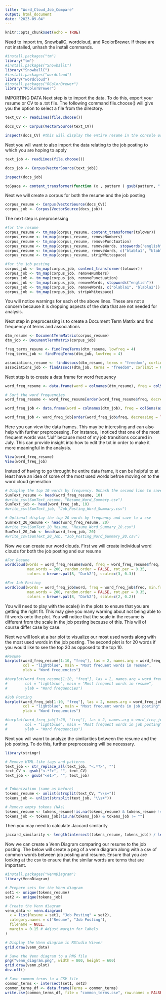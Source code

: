 ```yaml
---
title: "Word_Cloud_Job_Compare"
output: html_document
date: "2023-09-04"
---
```


```r
knitr::opts_chunk$set(echo = TRUE)
```

Need to import tm, SnowballC, wordcloud, and RcolorBrewer. If these are not installed, unhash the install commands. 
```r
#install.packages("tm")
library("tm")
#install.packages("SnowballC")
library("SnowballC")
#install.packages("wordcloud")
library("wordcloud")
#install.packages("RColorBrewer")
library("RColorBrewer")
```
IMPORTING DATA
Next step is to import the data. To do this, export your resume or CV to a .txt file. The following command file.choose() will give you the option to select a file from the directory. 
```r
text_CV <- readLines(file.choose())

docs_CV <- Corpus(VectorSource(text_CV))

inspect(docs_CV) #this will display the entire resume in the console or below in the markdown
```
Next you will want to also import the data relating to the job posting to which you are hoping to apply
```r
text_job <- readLines(file.choose())

docs_job <- Corpus(VectorSource(text_job))

inspect(docs_job)
```
```r
toSpace <- content_transformer(function (x , pattern ) gsub(pattern, " ", x))
```

Next we will create a corpus for both the resume and the job posting

```r
corpus_resume <- Corpus(VectorSource(docs_CV))
corpus_job <- Corpus(VectorSource(docs_job))
```

The next step is preprocessing
```r
#for the resume
corpus_resume <- tm_map(corpus_resume, content_transformer(tolower))
corpus_resume <- tm_map(corpus_resume, removeNumbers)
corpus_resume <- tm_map(corpus_resume, removePunctuation)
corpus_resume <- tm_map(corpus_resume, removeWords, stopwords("english"))
corpus_resume <- tm_map(corpus_resume, removeWords, c("blabla1", "blabla2"))
corpus_resume <- tm_map(corpus_resume, stripWhitespace)

#for the job posting
corpus_job <- tm_map(corpus_job, content_transformer(tolower))
corpus_job <- tm_map(corpus_job, removeNumbers)
corpus_job <- tm_map(corpus_job, removePunctuation)
corpus_job <- tm_map(corpus_job, removeWords, stopwords("english"))
corpus_job <- tm_map(corpus_job, removeWords, c("blabla1", "blabla2"))
corpus_job <- tm_map(corpus_job, stripWhitespace)
```
You will notice warnings for each of the above lines. These are not a concern because it is dropping aspects of the data that are not needed for analysis. 

Next step in preprocessing is to create a Document Term Matrix and find frequency of terms and associations
```r
dtm_resume <- DocumentTermMatrix(corpus_resume)
dtm_job <- DocumentTermMatrix(corpus_job)

freq_terms_resume <- findFreqTerms(dtm_resume, lowfreq = 4)
freq_terms_job <- findFreqTerms(dtm_job, lowfreq = 4)

associations_resume <- findAssocs(dtm_resume, terms = "freedom", corlimit = 0.3)
associations_job <- findAssocs(dtm_job, terms = "freedom", corlimit = 0.3)
```

Next step is to create a data frame for word frequency
```r
word_freq_resume <- data.frame(word = colnames(dtm_resume), freq = colSums(as.matrix(dtm_resume)))

# Sort the word frequencies
word_freq_resume <- word_freq_resume[order(word_freq_resume$freq, decreasing = TRUE), ]

word_freq_job <- data.frame(word = colnames(dtm_job), freq = colSums(as.matrix(dtm_job)))

word_freq_job <- word_freq_job[order(word_freq_job$freq, decreasing = TRUE), ]
```
Here you can view the data frames. This may be interesting and can also help with further preprocessing. For instance, I noticed that one of the most frequent words was "Jul" because most of my job transitions occured in July. This can provide insight into how to edit the txt in order to make it more meaningful in the analysis. 
```r
View(word_freq_resume)
View(word_freq_job)
```
Instead of having to go throught he entire data frame, it can be helpful to at least have an idea of some of the most used words befroe moving on to the word cloud generation
```r
# Display the top 10 words by frequency. Unhash the second line to save to a csv
SumText_resume <- head(word_freq_resume, 10)
#write_csv(SumText_resume, "Resume_Word_Summary.csv")
SumText_job <- head(word_freq_job, 10)
#write_csv(SumText_job, "Job_Posting_Word_Summary.csv")

# Optional display the top 20 words by frequency and save to a csv
SumText_20_Resume <- head(word_freq_resume, 20)
#write_csv(SumText_20_Resume, "Resume_Word_Summary_20.csv")
SumText_20_Job <- head(word_freq_job, 20)
#write_csv(SumText_20_Job, "Job_Posting_Word_Summary_20.csv")
```
Now we can create our word clouds. First we will create individual word clouds for both the job posting and our resume
```r
#For Resume
wordcloud(words = word_freq_resume$word, freq = word_freq_resume$freq, min.freq = 1,
          max.words = 200, random.order = FALSE, rot.per = 0.35,
          colors = brewer.pal(8, "Dark2"), scale=c(3, 0.3))

#For Job Posting
wordcloud(words = word_freq_job$word, freq = word_freq_job$freq, min.freq = 1,
          max.words = 200, random.order = FALSE, rot.per = 0.35,
          colors = brewer.pal(8, "Dark2"), scale=c(2, 0.2))

```
You will need to play with the scale() in the plots to ensure that you are getting the right fit. This may give you many warning about not being able to fit words onto the plot. You will notice that the scale in the resume is different from the scale in the job posting because of this. This will of course differ case by case. 

Next we will look at a bar plot to visualize our most used words along with the most used words in the job posting. The second plot is for 20 words if you would like to see the top 20 as opposed to the top 10. 
```r
#Resume
barplot(word_freq_resume[1:10, "freq"], las = 2, names.arg = word_freq_resume[1:10, "word"],
        col = "lightblue", main = "Most frequent words in resume",
        ylab = "Word frequencies")

#barplot(word_freq_resume[1:20, "freq"], las = 2, names.arg = word_freq_resume[1:20, "word"],
#        col = "lightblue", main = "Most frequent words in resume",
#        ylab = "Word frequencies")

#Job Posting
barplot(word_freq_job[1:10, "freq"], las = 2, names.arg = word_freq_job[1:10, "word"],
        col = "lightblue", main = "Most frequent words in job posting",
        ylab = "Word frequencies")

#barplot(word_freq_job[1:20, "freq"], las = 2, names.arg = word_freq_job[1:20, "word"],
#        col = "lightblue", main = "Most frequent words in job posting",
#        ylab = "Word frequencies")
```
Next you will wanrt to analyze the similarities between the resume and the job posting. To do this, further preprocessing will be necessary. 
```r

library(stringr)

# Remove HTML-like tags and patterns
text_job <- str_replace_all(text_job, "<.*?>", "")
text_CV <- gsub("<.*?>", "", text_CV)
text_job <- gsub("<e1>", "", text_job)


# Tokenization (same as before)
tokens_resume <- unlist(strsplit(text_CV, "\\s+"))
tokens_job <- unlist(strsplit(text_job, "\\s+"))

# Remove empty tokens (NAs)
tokens_resume <- tokens_resume[!is.na(tokens_resume) & tokens_resume != ""]
tokens_job <- tokens_job[!is.na(tokens_job) & tokens_job != ""]
```
Then you may need to calculate Jaccard similarity
```r
jaccard_similarity <- length(intersect(tokens_resume, tokens_job)) / length(union(tokens_resume, tokens_job))
```
Now we can create a Venn Diagram comparing our resume to the job posting. The below will create a png of a venn diagram along with a csv of common words between job posting and resume. Ensure that you are looking at the csv to ensure that the similar words are terms that are important. 
```r
#install.packages("VennDiagram")
library(VennDiagram)

# Prepare sets for the Venn diagram
set1 <- unique(tokens_resume)
set2 <- unique(tokens_job)

# Create the Venn diagram
venn_data <- venn.diagram(
  x = list(Resume = set1, "Job Posting" = set2),
  category.names = c("Resume", "Job Posting"),
  filename = NULL,
  margin = 0.15 # Adjust margin for labels
)

# Display the Venn diagram in RStudio Viewer
grid.draw(venn_data)

# Save the Venn diagram to a PNG file
png("venn_diagram.png", width = 800, height = 600)
grid.draw(venn.plot)
dev.off()

# Save common terms to a CSV file
common_terms <- intersect(set1, set2)
common_terms_df <- data.frame(Terms = common_terms)
write.csv(common_terms_df, file = "common_terms.csv", row.names = FALSE)

```



